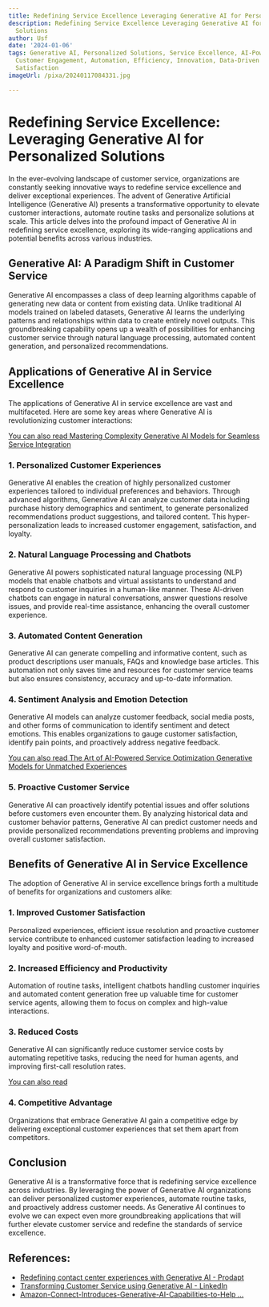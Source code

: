 ```yaml
---
title: Redefining Service Excellence Leveraging Generative AI for Personalized Solutions
description: Redefining Service Excellence Leveraging Generative AI for Personalized
  Solutions
author: Usf
date: '2024-01-06'
tags: Generative AI, Personalized Solutions, Service Excellence, AI-Powered Services,
  Customer Engagement, Automation, Efficiency, Innovation, Data-Driven Insights, Customer
  Satisfaction
imageUrl: /pixa/20240117084331.jpg

---
```

# Redefining Service Excellence: Leveraging Generative AI  for  Personalized Solutions

In the ever-evolving landscape of customer service, organizations are constantly seeking innovative ways to redefine service excellence and deliver exceptional experiences. The advent of Generative Artificial Intelligence (Generative AI) presents a transformative opportunity to elevate customer interactions, automate routine tasks and personalize solutions at scale. This article delves into the profound impact of Generative AI in redefining service  excellence, exploring its wide-ranging applications and potential benefits across  various industries.

## Generative AI: A Paradigm Shift in  Customer Service

Generative AI encompasses a class  of deep learning algorithms capable of generating new data or content from existing data. Unlike  traditional AI models trained on labeled datasets, Generative AI learns the underlying patterns and relationships within data to  create entirely novel outputs. This groundbreaking  capability opens up a wealth of  possibilities  for enhancing customer service  through natural language processing, automated content generation, and personalized recommendations.

## Applications  of Generative AI in Service Excellence

The applications  of Generative AI in service excellence are  vast and multifaceted. Here are some key areas where Generative  AI is  revolutionizing customer interactions:

[You can also read Mastering Complexity Generative AI Models  for Seamless Service Integration](Mastering%20Complexity%20Generative%20AI%20Models%20for%20Seamless%20Service%20Integration)


### 1. Personalized  Customer Experiences

Generative  AI enables the creation of highly personalized customer experiences tailored to individual preferences and  behaviors. Through advanced algorithms, Generative AI can analyze customer  data including purchase history demographics and sentiment, to generate  personalized recommendations product suggestions, and tailored content. This hyper-personalization leads  to increased customer engagement, satisfaction, and loyalty.

### 2. Natural Language Processing and Chatbots

Generative AI powers sophisticated natural language processing (NLP) models that enable chatbots  and  virtual assistants to understand and  respond to customer inquiries in a human-like manner. These AI-driven chatbots can engage in natural  conversations, answer questions resolve issues, and provide real-time assistance, enhancing  the overall customer experience.

### 3.  Automated Content Generation

Generative  AI  can generate compelling and informative content, such as product descriptions user manuals, FAQs and  knowledge base  articles. This automation not only saves time and resources for customer service teams but also  ensures consistency, accuracy and  up-to-date information.

### 4. Sentiment Analysis and Emotion Detection

Generative AI models  can analyze customer  feedback, social media posts, and other forms  of communication to identify  sentiment and detect emotions. This  enables organizations to gauge customer satisfaction, identify pain points, and proactively address negative feedback.

[You can also read The Art of AI-Powered Service Optimization  Generative Models for Unmatched Experiences](The%20Art%20of%20AI-Powered%20Service%20Optimization%20Generative%20Models%20for%20Unmatched%20Experiences)


### 5. Proactive Customer Service

Generative AI can proactively identify potential issues and offer solutions before customers even encounter them. By analyzing historical data and customer  behavior patterns, Generative AI can predict customer needs and provide personalized recommendations preventing  problems and improving overall customer satisfaction.

## Benefits  of Generative AI in Service Excellence

The adoption of Generative AI in service excellence brings forth a multitude of benefits for  organizations and customers alike:

### 1. Improved Customer Satisfaction

Personalized  experiences, efficient issue resolution and proactive customer service contribute  to enhanced customer satisfaction leading to increased loyalty and positive word-of-mouth.

### 2. Increased Efficiency and Productivity

Automation of routine  tasks, intelligent chatbots handling customer inquiries  and automated content generation free up valuable time for  customer service agents, allowing them to focus on complex and high-value interactions.

### 3. Reduced  Costs

Generative AI can significantly  reduce customer service costs by automating repetitive tasks, reducing the need for  human agents, and improving first-call resolution rates.

[You can also read ]()


### 4. Competitive Advantage

Organizations that embrace  Generative AI gain a competitive edge by delivering exceptional customer experiences that set  them apart from competitors.

## Conclusion

Generative AI is a transformative force that is  redefining service excellence across industries. By leveraging the power of  Generative AI organizations can deliver personalized customer experiences, automate routine tasks, and proactively address customer needs. As  Generative  AI continues to evolve we can expect even more groundbreaking applications that will further  elevate customer service and redefine  the standards of  service excellence.

## References:
- [Redefining contact center experiences with Generative AI - Prodapt](https://www.prodapt.com/redefining-contact-center-experiences-with-generative-ai/)
- [Transforming Customer Service using Generative AI - LinkedIn](https://www.linkedin.com/pulse/transforming-customer-service-using-generative-ai-pradeep-menon-4exdc)
- [Amazon-Connect-Introduces-Generative-AI-Capabilities-to-Help ...](https://press.aboutamazon.com/2023/11/amazon-connect-introduces-generative-ai-capabilities-to-help-organizations-boost-worker-productivity-save-costs-and-improve-customer-service-experiences)

